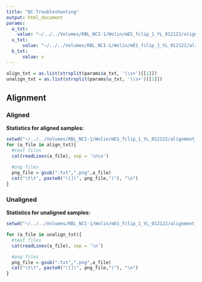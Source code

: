 ```yaml
---
title: "QC Troubleshooting"
output: html_document
params:
  a_txt: 
    value: "~/../../Volumes/RBL_NCI-1/Wolin/mES_fclip_1_YL_012122/alignment_analysis/star/output/complete_sample/align/align2e_aligned.txt ~/../../Volumes/RBL_NCI-1/Wolin/mES_fclip_1_YL_012122/alignment_analysis/star/output/complete_sample/align/align2h_aligned.txt ~/../../Volumes/RBL_NCI-1/Wolin/mES_fclip_1_YL_012122/alignment_analysis/star/output/complete_sample/align/align2i_aligned.txt ~/../../Volumes/RBL_NCI-1/Wolin/mES_fclip_1_YL_012122/alignment_analysis/star/output/complete_sample/align/align2j_aligned.txt ~/../../Volumes/RBL_NCI-1/Wolin/mES_fclip_1_YL_012122/alignment_analysis/star/output/complete_sample/align/alignClipSeqTools_v1_aligned.txt ~/../../Volumes/RBL_NCI-1/Wolin/mES_fclip_1_YL_012122/alignment_analysis/star/output/complete_sample/align/alignClipSeqTools_v2_aligned.txt"
  u_txt: 
      value: "~/../../Volumes/RBL_NCI-1/Wolin/mES_fclip_1_YL_012122/alignment_analysis/star/output/complete_sample/align/align2e_unaligned.txt ~/../../Volumes/RBL_NCI-1/Wolin/mES_fclip_1_YL_012122/alignment_analysis/star/output/complete_sample/align/align2h_unaligned.txt ~/../../Volumes/RBL_NCI-1/Wolin/mES_fclip_1_YL_012122/alignment_analysis/star/output/complete_sample/align/align2i_unaligned.txt ~/../../Volumes/RBL_NCI-1/Wolin/mES_fclip_1_YL_012122/alignment_analysis/star/output/complete_sample/align/align2j_unaligned.txt ~/../../Volumes/RBL_NCI-1/Wolin/mES_fclip_1_YL_012122/alignment_analysis/star/output/complete_sample/align/alignClipSeqTools_v1_unaligned.txt ~/../../Volumes/RBL_NCI-1/Wolin/mES_fclip_1_YL_012122/alignment_analysis/star/output/complete_sample/align/alignClipSeqTools_v2_unaligned.txt"
  b_txt: 
      value: x
---
```


```r
align_txt = as.list(strsplit(params$a_txt, '\\s+')[[1]])
unalign_txt = as.list(strsplit(params$u_txt, '\\s+')[[1]])
```

## Alignment
### Aligned
**Statistics for aligned samples:**

```r
setwd("~/../../Volumes/RBL_NCI-1/Wolin/mES_fclip_1_YL_012122/alignment_analysis/star/output/complete_sample/align/")
for (a_file in align_txt){
  #text files
  cat(readLines(a_file), sep = '\n\n')
      
  #png files
  png_file = gsub(".txt",".png",a_file)
  cat("\t\t", paste0("![](", png_file,")"), "\n")
}
```

### Unaligned
**Statistics for unaligned samples:**

```r
setwd("~/../../Volumes/RBL_NCI-1/Wolin/mES_fclip_1_YL_012122/alignment_analysis/star/output/complete_sample/align/")

for (a_file in unalign_txt){
  #text files
  cat(readLines(a_file), sep = '\n')

  #png files
  png_file = gsub(".txt",".png",a_file)
  cat("\t\t", paste0("![](", png_file,")"), "\n")
}
```
